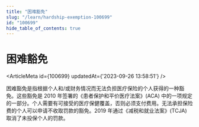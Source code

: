 ```yaml
---
title: "困难豁免"
slug: "/learn/hardship-exemption-100699"
id: "100699"
hide_table_of_contents: true
---
```



# 困难豁免

<ArticleMeta id={100699} updatedAt={'2023-09-26 13:58:51'} />
<div className='border-solid border-b border-t-0 my-4 border-[var(--ifm-color-gray-300)]' />

困难豁免是指根据个人和/或财务情况而无法负担医疗保险的个人获得的一种豁免。这些豁免是 2010 年签署的《患者保护和平价医疗法案》(ACA) 中的一项规定的一部分。个人需要有可接受的医疗保健覆盖，否则必须支付费用。无法承担保险费的个人可以申请不收取罚款的豁免。2019 年通过《减税和就业法案》(TCJA) 取消了未投保个人的罚款。
